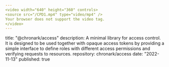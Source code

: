 ```yaml
---
<video width="640" height="360" controls>
<source src="/CPD1.mp4" type="video/mp4" />
Your browser does not support the video tag.
</video>
---
```


title: "@chronark/access"
description: A minimal library for access control. It is designed to be used together with opaque access tokens by providing a simple interface to define roles with different access permissions and verifying requests to resources.
repository: chronark/access
date: "2022-11-13"
published: true
